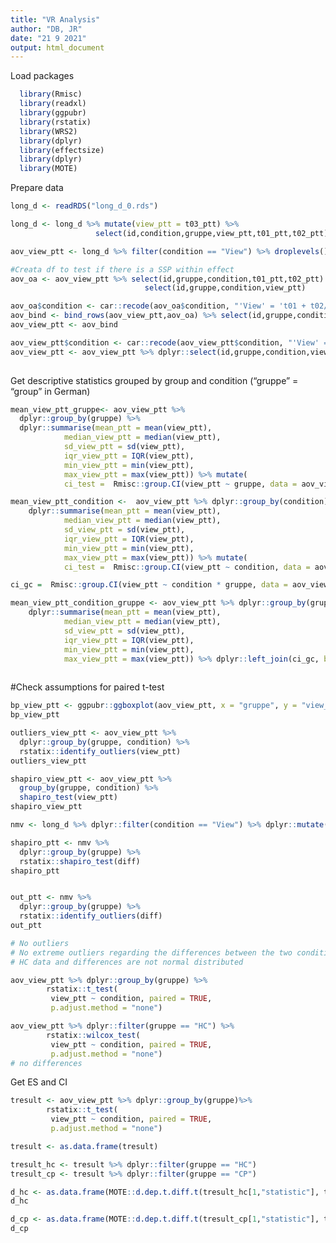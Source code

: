---
title: "VR Analysis"
author: "DB, JR"
date: "21 9 2021"
output: html_document
---

Load packages
```{r echo=TRUE, message=FALSE, warning=FALSE}
  library(Rmisc) 
  library(readxl)
  library(ggpubr) 
  library(rstatix) 
  library(WRS2)
  library(dplyr) 
  library(effectsize)
  library(dplyr)
  library(MOTE)
```

Prepare data
```{r}
long_d <- readRDS("long_d_0.rds")

long_d <- long_d %>% mutate(view_ptt = t03_ptt) %>%
                   select(id,condition,gruppe,view_ptt,t01_ptt,t02_ptt)

aov_view_ptt <- long_d %>% filter(condition == "View") %>% droplevels()

#Creata df to test if there is a SSP within effect
aov_oa <- aov_view_ptt %>% select(id,gruppe,condition,t01_ptt,t02_ptt) %>% mutate(view_ptt = (t01_ptt + t02_ptt)/2) %>%
                              select(id,gruppe,condition,view_ptt)

aov_oa$condition <- car::recode(aov_oa$condition, "'View' = 't01 + t02/2'")  
aov_bind <- bind_rows(aov_view_ptt,aov_oa) %>% select(id,gruppe,condition,view_ptt)
aov_view_ptt <- aov_bind

aov_view_ptt$condition <- car::recode(aov_view_ptt$condition, "'View' = 'Spat Sum'")  
aov_view_ptt <- aov_view_ptt %>% dplyr::select(id,gruppe,condition,view_ptt)
 
```


Get descriptive statistics grouped by group and condition
("gruppe" = "group" in German) 
```{r}
mean_view_ptt_gruppe<- aov_view_ptt %>%
  dplyr::group_by(gruppe) %>%
  dplyr::summarise(mean_ptt = mean(view_ptt),
            median_view_ptt = median(view_ptt),
            sd_view_ptt = sd(view_ptt),
            iqr_view_ptt = IQR(view_ptt),
            min_view_ptt = min(view_ptt),
            max_view_ptt = max(view_ptt)) %>% mutate(
            ci_test =  Rmisc::group.CI(view_ptt ~ gruppe, data = aov_view_ptt, ci = .95))

mean_view_ptt_condition <-  aov_view_ptt %>% dplyr::group_by(condition) %>%
    dplyr::summarise(mean_ptt = mean(view_ptt),
            median_view_ptt = median(view_ptt),
            sd_view_ptt = sd(view_ptt),
            iqr_view_ptt = IQR(view_ptt),
            min_view_ptt = min(view_ptt),
            max_view_ptt = max(view_ptt)) %>% mutate(
            ci_test =  Rmisc::group.CI(view_ptt ~ condition, data = aov_view_ptt, ci = .95))

ci_gc =  Rmisc::group.CI(view_ptt ~ condition * gruppe, data = aov_view_ptt, ci = .95)

mean_view_ptt_condition_gruppe <- aov_view_ptt %>% dplyr::group_by(gruppe, condition) %>%
    dplyr::summarise(mean_ptt = mean(view_ptt),
            median_view_ptt = median(view_ptt),
            sd_view_ptt = sd(view_ptt),
            iqr_view_ptt = IQR(view_ptt),
            min_view_ptt = min(view_ptt),
            max_view_ptt = max(view_ptt)) %>% dplyr::left_join(ci_gc, by = c("gruppe","condition"))
           
```

#Check assumptions for paired t-test
```{r}
bp_view_ptt <- ggpubr::ggboxplot(aov_view_ptt, x = "gruppe", y = "view_ptt", color = "condition", palette = "jco" , add = c("mean_se"))
bp_view_ptt

outliers_view_ptt <- aov_view_ptt %>%
  dplyr::group_by(gruppe, condition) %>%
  rstatix::identify_outliers(view_ptt)
outliers_view_ptt

shapiro_view_ptt <- aov_view_ptt %>%
  group_by(gruppe, condition) %>%
  shapiro_test(view_ptt)
shapiro_view_ptt

nmv <- long_d %>% dplyr::filter(condition == "View") %>% dplyr::mutate(diff = view_ptt-((t01_ptt + t02_ptt)/2))

shapiro_ptt <- nmv %>%
  dplyr::group_by(gruppe) %>%
  rstatix::shapiro_test(diff)
shapiro_ptt


out_ptt <- nmv %>%
  dplyr::group_by(gruppe) %>%
  rstatix::identify_outliers(diff)
out_ptt

# No outliers 
# No extreme outliers regarding the differences between the two conditions 
# HC data and differences are not normal distributed
```

```{r}
aov_view_ptt %>% dplyr::group_by(gruppe) %>%
        rstatix::t_test(
         view_ptt ~ condition, paired = TRUE, 
         p.adjust.method = "none")
```


```{r}
aov_view_ptt %>% dplyr::filter(gruppe == "HC") %>%
        rstatix::wilcox_test(
         view_ptt ~ condition, paired = TRUE, 
         p.adjust.method = "none")
# no differences
```

Get ES and CI
```{r}
tresult <- aov_view_ptt %>% dplyr::group_by(gruppe)%>%
        rstatix::t_test(
         view_ptt ~ condition, paired = TRUE, 
         p.adjust.method = "none")

tresult <- as.data.frame(tresult)

tresult_hc <- tresult %>% dplyr::filter(gruppe == "HC")
tresult_cp <- tresult %>% dplyr::filter(gruppe == "CP")

d_hc <- as.data.frame(MOTE::d.dep.t.diff.t(tresult_hc[1,"statistic"], tresult_hc[1,"n1"], a = 0.05)) %>% mutate(gruppe = "HC")
d_hc

d_cp <- as.data.frame(MOTE::d.dep.t.diff.t(tresult_cp[1,"statistic"], tresult_cp[1,"n1"], a = 0.05)) %>% mutate(gruppe = "CP")
d_cp

```





